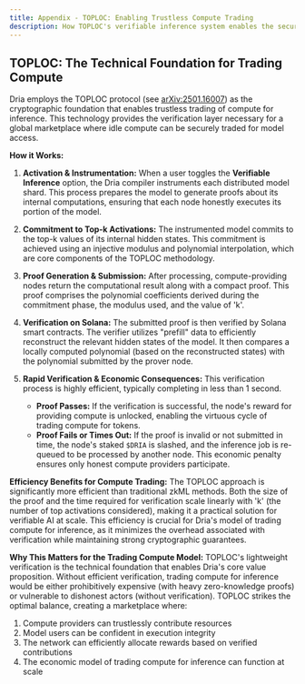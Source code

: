 ```yaml
---
title: Appendix - TOPLOC: Enabling Trustless Compute Trading
description: How TOPLOC's verifiable inference system enables the secure trading of compute for model inference in Dria.
---
```


## TOPLOC: The Technical Foundation for Trading Compute

Dria employs the TOPLOC protocol (see [arXiv:2501.16007](https://arxiv.org/abs/2501.16007)) as the cryptographic foundation that enables trustless trading of compute for inference. This technology provides the verification layer necessary for a global marketplace where idle compute can be securely traded for model access.

**How it Works:**

1.  **Activation & Instrumentation:** When a user toggles the **Verifiable Inference** option, the Dria compiler instruments each distributed model shard. This process prepares the model to generate proofs about its internal computations, ensuring that each node honestly executes its portion of the model.

2.  **Commitment to Top-k Activations:** The instrumented model commits to the top-k values of its internal hidden states. This commitment is achieved using an injective modulus and polynomial interpolation, which are core components of the TOPLOC methodology.

3.  **Proof Generation & Submission:** After processing, compute-providing nodes return the computational result along with a compact proof. This proof comprises the polynomial coefficients derived during the commitment phase, the modulus used, and the value of 'k'.

4.  **Verification on Solana:** The submitted proof is then verified by Solana smart contracts. The verifier utilizes "prefill" data to efficiently reconstruct the relevant hidden states of the model. It then compares a locally computed polynomial (based on the reconstructed states) with the polynomial submitted by the prover node.

5.  **Rapid Verification & Economic Consequences:** This verification process is highly efficient, typically completing in less than 1 second.
    *   **Proof Passes:** If the verification is successful, the node's reward for providing compute is unlocked, enabling the virtuous cycle of trading compute for tokens.
    *   **Proof Fails or Times Out:** If the proof is invalid or not submitted in time, the node's staked `$DRIA` is slashed, and the inference job is re-queued to be processed by another node. This economic penalty ensures only honest compute providers participate.

**Efficiency Benefits for Compute Trading:**
The TOPLOC approach is significantly more efficient than traditional zkML methods. Both the size of the proof and the time required for verification scale linearly with 'k' (the number of top activations considered), making it a practical solution for verifiable AI at scale. This efficiency is crucial for Dria's model of trading compute for inference, as it minimizes the overhead associated with verification while maintaining strong cryptographic guarantees.

**Why This Matters for the Trading Compute Model:**
TOPLOC's lightweight verification is the technical foundation that enables Dria's core value proposition. Without efficient verification, trading compute for inference would be either prohibitively expensive (with heavy zero-knowledge proofs) or vulnerable to dishonest actors (without verification). TOPLOC strikes the optimal balance, creating a marketplace where:

1. Compute providers can trustlessly contribute resources
2. Model users can be confident in execution integrity
3. The network can efficiently allocate rewards based on verified contributions
4. The economic model of trading compute for inference can function at scale 